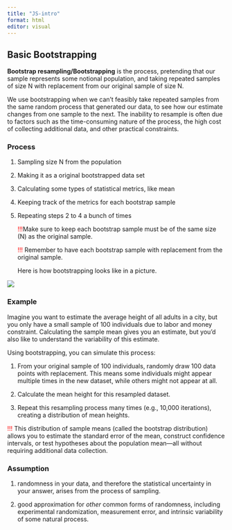 ```yaml
---
title: "JS-intro"
format: html
editor: visual
---
```


## Basic Bootstrapping

**Bootstrap resampling/Bootstrapping** is the process, pretending that our sample represents some notional population, and taking repeated samples of size N with replacement from our original sample of size N.

We use bootstrapping when we can’t feasibly take repeated samples from the same random process that generated our data, to see how our estimate changes from one sample to the next. The inability to resample is often due to factors such as the time-consuming nature of the process, the high cost of collecting additional data, and other practical constraints.

### Process

1.  Sampling size N from the population

2.  Making it as a original bootstrapped data set

3.  Calculating some types of statistical metrics, like mean

4.  Keeping track of the metrics for each bootstrap sample

5.  Repeating steps 2 to 4 a bunch of times

    [!!!]{style="color:red;"}Make sure to keep each bootstrap sample must be of the same size (N) as the original sample.

    [!!!]{style="color:red;"} Remember to have each bootstrap sample with replacement from the original sample.

    Here is how bootstrapping looks like in a picture.

![](images/Screen%20Shot%202024-12-02%20at%2011.09.19%20PM.png)

### Example

Imagine you want to estimate the average height of all adults in a city, but you only have a small sample of 100 individuals due to labor and money constraint. Calculating the sample mean gives you an estimate, but you’d also like to understand the variability of this estimate.

Using bootstrapping, you can simulate this process:

1.  From your original sample of 100 individuals, randomly draw 100 data points with replacement. This means some individuals might appear multiple times in the new dataset, while others might not appear at all.

2.  Calculate the mean height for this resampled dataset.

3.  Repeat this resampling process many times (e.g., 10,000 iterations), creating a distribution of mean heights.

[!!!]{style="color:red;"} This distribution of sample means (called the bootstrap distribution) allows you to estimate the standard error of the mean, construct confidence intervals, or test hypotheses about the population mean—all without requiring additional data collection.

### Assumption

1.  randomness in your data, and therefore the statistical uncertainty in your answer, arises from the process of sampling.

2.  good approximation for *other* common forms of randomness, including experimental randomization, measurement error, and intrinsic variability of some natural process.
